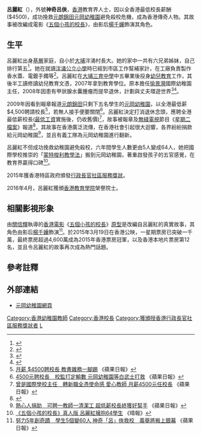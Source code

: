 '''呂麗紅'''（{{lang-en|Lilian Lui Lai Hung}}），外號'''神奇呂俠'''，[[香港|香港]]教育界人士，因以全香港最低校長薪酬($4500)，成功挽救[[元朗|元朗]][[錦田|錦田]][[元岡幼稚園|元岡幼稚園]]避免殺校危機，成為香港傳奇人物。其故事被改編成電影《[[五個小孩的校長|五個小孩的校長]]》，由影后[[楊千嬅|楊千嬅]]飾演其角色。

==生平==
呂麗紅出身[[基層|基層]]家庭，自小於[[大埔區|大埔]]泮涌村長大。她的家中一共有六兄弟姊妹，自己排行第五<ref>{{web reference|URL=http://podcast.rthk.hk/podcast/item_epi.php?pid=236&lang=zh-CN&id=77622|title=與CEO對話 呂麗紅 (元岡幼稚園校長)|work=香港電台|year=2016年|date=8月15日|access-date=2017-12-03|archive-date=2019-03-28|archive-url=https://web.archive.org/web/20190328031437/http://podcast.rthk.hk/podcast/item_epi.php?pid=236&lang=zh-CN&id=77622|dead-url=no}}</ref>。她在就讀[[泮涌公立小學|泮涌公立小學]]時已經到市區工作幫補家計，在工廠負責製作香水蓋、電鍍手鐲等<ref>{{web reference|URL=https://topick.hket.com/article/1400241/%E5%91%82%E9%BA%97%E7%B4%85%E6%A0%A1%E9%95%B7%E7%9A%84%E5%B7%A5%E5%BB%A0%E5%A6%B9%E7%AB%A5%E5%B9%B4|title=呂麗紅校長的工廠妹童年|work=香港經濟日報|year=2016年|date=4月1日|access-date=2017-12-03|archive-date=2019-09-13|archive-url=https://web.archive.org/web/20190913223425/https://topick.hket.com/article/1400241/%E5%91%82%E9%BA%97%E7%B4%85%E6%A0%A1%E9%95%B7%E7%9A%84%E5%B7%A5%E5%BB%A0%E5%A6%B9%E7%AB%A5%E5%B9%B4|dead-url=no}}</ref>。呂麗紅在[[大埔三育中學|大埔三育中學]]中五畢業後投身[[幼兒教育|幼兒教育]]工作，其後半工讀修讀幼兒教育文憑，2007年拿到教育學位。原本擔任[[愉景灣|愉景灣]]國際幼稚園主任，2008年因患有甲狀腺水囊腫瘤而提早退休，計劃與丈夫環遊世界<ref>{{Cite web |url=http://actoflove.hkskh.org/site/portal/Site.aspx?id=A17-1135 |title=最低薪校長呂麗紅 熱血救校 |access-date=2015-03-30 |archive-url=https://web.archive.org/web/20150402132210/http://actoflove.hkskh.org/site/portal/Site.aspx?id=A17-1135 |archive-date=2015-04-02 |dead-url=yes }}</ref><ref>{{web reference|URL=http://www.sundaykiss.com/magazine/%E7%99%BE%E6%84%9F%E9%9B%86/4500%E6%A0%A1%E9%95%B7/|title=$4,500校長 雨後見彩虹|work=Sunday Kiss|year=2015年|date=4月14日|access-date=2017-12-03|archive-date=2017-12-21|archive-url=https://web.archive.org/web/20171221141049/https://www.sundaykiss.com/magazine/%E7%99%BE%E6%84%9F%E9%9B%86/4500%E6%A0%A1%E9%95%B7/|dead-url=no}}</ref>。 

2009年因看到報章報道[[元朗|元朗]][[錦田|錦田]]只剩下五名學生的[[元岡幼稚園|元岡幼稚園]]，以全港最低薪$4,500聘請校長<ref>[http://hk.apple.nextmedia.com/news/art/20090202/12155052 月薪 $4500聘校長 教書雜務一腳踢] {{Wayback|url=http://hk.apple.nextmedia.com/news/art/20090202/12155052 |date=20170913135808 }}《蘋果日報》</ref>，若無人接手便要關閉<ref>[http://hk.apple.nextmedia.com/news/art/20090203/12159358 4500元聘校長　校監打定輸數 元岡幼稚園等白武士打救] {{Wayback|url=http://hk.apple.nextmedia.com/news/art/20090203/12159358 |date=20170913135906 }}《蘋果日報》</ref>。呂麗紅決定打消退休念頭，應聘全港最低薪校長([[香港最低工資|最低工資]]實施後，仍收舊價)<ref>[http://hk.apple.nextmedia.com/news/art/20090405/12605268 曾是國際學校主任　轉新職全憑使命感 愛心教師 月薪4500元任校長] {{Wayback|url=http://hk.apple.nextmedia.com/news/art/20090405/12605268 |date=20170913135724 }}《蘋果日報》</ref>，故事被報章及[[無綫電視|無綫電視]]節目《[[星期二檔案|星期二檔案]]》報道<ref>{{Cite web |url=http://programme.tvb.com/news/tuesdayreport/episode/20100914/ |title=最低薪校長 |access-date=2015-03-30 |archive-url=https://web.archive.org/web/20150321231445/http://programme.tvb.com/news/tuesdayreport/episode/20100914 |archive-date=2015-03-21 |dead-url=yes }}</ref>，其故事在香港廣泛流傳，在香港社會引起很大迴響，各界紛紛捐款給元岡幼稚園<ref>[http://hk.apple.nextmedia.com/news/art/20090730/13043523 熱心人捐助　可聘一教師一清潔工 超低薪校長終獲好幫手] {{Wayback|url=http://hk.apple.nextmedia.com/news/art/20090730/13043523 |date=20170913135548 }}《蘋果日報》</ref>，並且有義工隊為元岡幼稚園進行翻新。 

呂麗紅不但成功挽救幼稚園避免殺校，六年間學生人數更由5人變成64人，她把國際學校推崇的「[[蒙台梭利教育法|蒙特梭利教學法]]」搬到元岡幼稚園，著重啟發孩子的五官感覺，在教育界贏得口碑<ref>[http://www.skypost.hk/%E8%A6%AA%E5%AD%90%E6%95%99%E8%82%B2/%E8%A6%AA%E5%AD%90/20150324/008/%E3%80%8A%E4%BA%94%E5%80%8B%E5%B0%8F%E5%AD%A9%E7%9A%84%E6%A0%A1%E9%95%B7%E3%80%8B%E7%9C%9F%E4%BA%BA%E7%89%88%20%E5%91%82%E9%BA%97%E7%B4%85%E6%93%81%E6%8A%B164%E5%AD%B8%E7%94%9F/172278 《五個小孩的校長》真人版 呂麗紅擁抱64學生] {{Wayback|url=http://www.skypost.hk/%E8%A6%AA%E5%AD%90%E6%95%99%E8%82%B2/%E8%A6%AA%E5%AD%90/20150324/008/%E3%80%8A%E4%BA%94%E5%80%8B%E5%B0%8F%E5%AD%A9%E7%9A%84%E6%A0%A1%E9%95%B7%E3%80%8B%E7%9C%9F%E4%BA%BA%E7%89%88%20%E5%91%82%E9%BA%97%E7%B4%85%E6%93%81%E6%8A%B164%E5%AD%B8%E7%94%9F/172278 |date=20150516134750 }}《晴報》</ref>。

2015年獲香港特區政府頒發[[行政長官社區服務獎狀|行政長官社區服務獎狀]]。

2016年4月，呂麗紅獲頒[[香港教育學院|香港教育學院]]榮譽院士。

==相關影視形象==
由[[關信輝|關信輝]]執導的[[香港電影|香港電影]]《[[五個小孩的校長|五個小孩的校長]]》[[原型|原型]]是改編自呂麗紅的真實故事，其角色由影后[[楊千嬅|楊千嬅]]飾演<ref>[http://hk.apple.nextmedia.com/news/art/20140827/18846096 努力5年創奇蹟　學生5個變60人 神奇「呂」俠救校　義舉將搬上銀幕] {{Wayback|url=http://hk.apple.nextmedia.com/news/art/20140827/18846096 |date=20170815114727 }}《蘋果日報》</ref>。於2015年3月19日在香港公映，一星期票房已突破一千萬，最終票房超過4,600萬成為2015年香港票房冠軍，以及香港本地片票房第12名，並且令呂麗紅的故事再次成為熱門話題。

== 參考註釋 ==
{{reflist|2}}

== 外部連結 ==
* [https://web.archive.org/web/20150923042133/http://www.yuenkongkg.edu.hk/about.asp 元岡幼稚園網頁]

{{五個小孩的校長}}

[[Category:香港幼稚園教師|Category:香港幼稚園教師]]
[[Category:香港校長|Category:香港校長]]
[[Category:獲頒授香港行政長官社區服務獎狀者|Category:獲頒授香港行政長官社區服務獎狀者]]
[[Category:呂姓|L]]